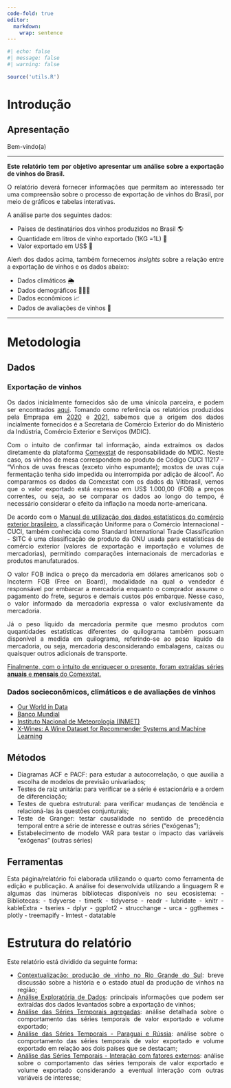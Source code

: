 ```yaml
---
code-fold: true
editor: 
  markdown: 
    wrap: sentence
---
```


```r
#| echo: false  
#| message: false
#| warning: false

source('utils.R')

```

# Introdução

::: {style="text-align: justify"}
## Apresentação

Bem-vindo(a)

------------------------------------------------------------------------

**Este relatório tem por objetivo apresentar um análise sobre a exportação de vinhos do Brasil.**

O relatório deverá fornecer informações que permitam ao interessado ter uma compreensão sobre o processo de exportação de vinhos do Brasil, por meio de gráficos e tabelas interativas.

A análise parte dos seguintes dados:

-   Países de destinatários dos vinhos produzidos no Brasil 🌎
-   Quantidade em litros de vinho exportado (1KG =1L) 🍷
-   Valor exportado em US\$ 💸

Aleḿ dos dados acima, também fornecemos *insights* sobre a relação entre a exportação de vinhos e os dados abaixo:

-   Dados climáticos 🌦️
-   Dados demográficos 🧑‍🤝‍🧑
-   Dados econômicos 📈
-   Dados de avaliações de vinhos 🏅

------------------------------------------------------------------------
:::

# Metodologia

## Dados

### Exportação de vinhos

::: {style="text-align: justify"}
Os dados inicialmente fornecidos são de uma vinícola parceira, e podem ser encontrados [aqui](http://vitibrasil.cnpuv.embrapa.br/index.php?opcao=opt_01).
Tomando como referência os relatórios produzidos pela Emprapa em [2020](https://ainfo.cnptia.embrapa.br/digital/bitstream/item/215377/1/COMUNICADO-TECNICO-214-Publica-602-versao-2020-08-14.pdf) e [2021](https://ainfo.cnptia.embrapa.br/digital/bitstream/item/227610/1/ComTec-223-21.pdf), sabemos que a origem dos dados incialmente fornecidos é a Secretaria de Comércio Exterior do do Ministério da Indústria, Comércio Exterior e Serviços (MDIC).

Com o intuito de confirmar tal informação, ainda extraímos os dados diretamente da plataforma [Comexstat](http://comexstat.mdic.gov.br/pt/geral/97910) de responsabilidade do MDIC.
Neste caso, os vinhos de mesa correspondem ao produto de Código CUCI 11217 - "Vinhos de uvas frescas (exceto vinho espumante); mostos de uvas cuja fermentação tenha sido impedida ou interrompida por adição de álcool".
Ao compararmos os dados da Comexstat com os dados da Vitibrasil, vemos que o valor exportado está expresso em US\$ 1.000,00 (FOB) a preços correntes, ou seja, ao se comparar os dados ao longo do tempo, é necessário considerar o efeito da inflação na moeda norte-americana.

De acordo com o [Manual de utilização dos dados estatísticos do comércio exterior brasileiro](https://balanca.economia.gov.br/balanca/manual/Manual.pdf), a classificação Uniforme para o Comércio Internacional - CUCI, também conhecida como Standard International Trade Classification - SITC é uma classificação de produto da ONU usada para estatísticas de comércio exterior (valores de exportação e importação e volumes de mercadorias), permitindo comparações internacionais de mercadorias e produtos manufaturados.

O valor FOB indica o preço da mercadoria em dólares americanos sob o Incoterm FOB (Free on Board), modalidade na qual o vendedor é responsável por embarcar a mercadoria enquanto o comprador assume o pagamento do frete, seguros e demais custos pós embarque.
Nesse caso, o valor informado da mercadoria expressa o valor exclusivamente da mercadoria.

Já o peso líquido da mercadoria permite que mesmo produtos com quqantidades estatísticas diferentes do quilograma também possuam disponível a medida em quilograma, referindo-se ao peso líquido da mercadoria, ou seja, mercadoria desconsiderando embalagens, caixas ou quaisquer outros adicionais de transporte.

[Finalmente, com o intuito de enriquecer o presente, foram extraídas séries **anuais** e **mensais** do Comexstat.]{.underline}
:::

### Dados socieconômicos, climáticos e de avaliações de vinhos

-   [Our World in Data](https://ourworldindata.org)
-   [Banco Mundial](https://data.worldbank.org)
-   [Instituto Nacional de Meteorologia (INMET)](https://www.inmet.gov.br/)
-   [X-Wines: A Wine Dataset for Recommender Systems and Machine Learning](https://github.com/rogerioxavier/X-Wines/)

## Métodos

::: {style="text-align: justify"}
-   Diagramas ACF e PACF: para estudar a autocorrelação, o que auxilia a escolha de modelos de previsão univariados;
-   Testes de raiz unitária: para verificar se a série é estacionária e a ordem de diferenciação;
-   Testes de quebra estrutural: para verificar mudanças de tendência e relacioná-las às questões conjunturais;
-   Teste de Granger: testar causalidade no sentido de precedência temporal entre a série de interesse e outras séries ("exógenas");
-   Estabelecimento de modelo VAR para testar o impacto das variáveis "exógenas" (outras séries)
:::

## Ferramentas

::: {style="text-align: justify"}

Esta página/relatório foi elaborada utilizando o quarto como ferramenta de edição e publicação. A análise foi desenvolvida utilizando a linguagem R e algumas das inúmeras bibliotecas disponíveis no seu ecosistema:
-Bibliotecas:
    -   tidyverse
    -   timetk
    -   tidyverse
    -   readr
    -   lubridate
    -   knitr
    -   kableExtra
    -   tseries
    -   dplyr
    -   ggplot2
    -   strucchange
    -   urca
    -   ggthemes
    -    plotly
    -   treemapify
    -   lmtest
    -   datatable
:::

# Estrutura do relatório

::: {style="text-align: justify"}
Este relatório está dividido da seguinte forma:

-   [Contextualização: produção de vinho no Rio Grande do Sul](context.html): breve discussão sobre a história e o estado atual da produção de vinhos na região;
-   [Análise Exploratória de Dados](explore.html): principais informações que podem ser extraídas dos dados levantados sobre a exportação de vinhos;
-   [Análise das Séries Temporais agregadas](tsanalysis.html): análise detalhada sobre o comportamento das séries temporais de valor exportado e volume exportado;
-   [Análise das Séries Temporais - Paraguai e Rússia](tsanalysistop.html): análise sobre o comportamento das séries temporais de valor exportado e volume exportado em relação aos dois países que se destacam;
-   [Análise das Séries Temporais - Interação com fatores externos](exogenous.html): análise sobre o comportamento das séries temporais de valor exportado e volume exportado considerando a eventual interação com outras variáveis de interesse;
:::
